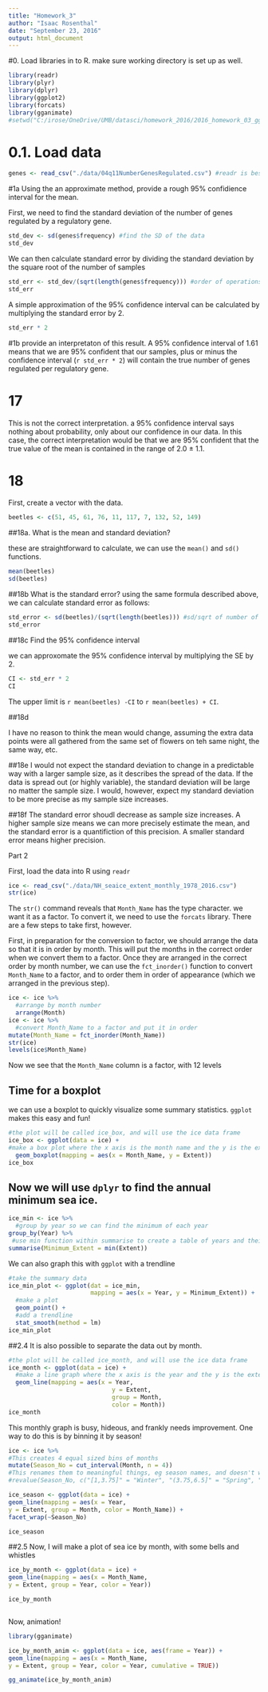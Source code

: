 ```yaml
---
title: "Homework_3"
author: "Isaac Rosenthal"
date: "September 23, 2016"
output: html_document
---
```



#0. Load libraries in to R. make sure  working directory is set up as well.

```r
library(readr)
library(plyr)
library(dplyr)
library(ggplot2)
library(forcats)
library(gganimate)
#setwd("C:/irose/OneDrive/UMB/datasci/homework_2016/2016_homework_03_ggplot2") #only works the first time

```

# 0.1. Load data

```r
genes <- read_csv("./data/04q11NumberGenesRegulated.csv") #readr is bestr
```

#1a  Using the an approximate method, provide a rough 95% confidience interval for the mean.

First, we need to find the standard deviation of the number of genes regulated by a regulatory gene. 

```r
std_dev <- sd(genes$frequency) #find the SD of the data
std_dev
```

We can then calculate standard error by dividing the standard deviation by the square root of the number of samples

```r
std_err <- std_dev/(sqrt(length(genes$frequency))) #order of operations is important here, don't be a fool
std_err
```

A simple approximation of the 95% confidence interval can be calculated by multiplying the standard error by 2.

```r
std_err * 2
```


#1b provide an interpretaton of this result.
A 95% confidence interval of 1.61 means that we are 95% confident that our samples, plus or minus the confidence interval (`r std_err * 2`)  will contain the true number of genes regulated per regulatory gene.


# 17
This is not the correct interpretation. a 95% confidence interval says nothing about probability, only about our confidence in our data. In this case, the correct interpretation would be that we are 95% confident that the true value of the mean is contained in the range of 2.0 ± 1.1.

# 18 

First, create a vector with the data.

```r
beetles <- c(51, 45, 61, 76, 11, 117, 7, 132, 52, 149)
```

##18a. What is the mean and standard deviation?

these are straightforward to calculate, we can use the `mean()` and `sd()` functions.
```r
mean(beetles)
sd(beetles)
```

##18b What is the standard error?
using the same formula described above, we can calculate standard error as follows:
```r
std_error <- sd(beetles)/(sqrt(length(beetles))) #sd/sqrt of number of samples
std_error
```

##18c Find the 95% confidence interval

we can approxomate the 95% confidence interval by multiplying the SE by 2.
```r
CI <- std_err * 2
CI
```

The upper limit is `r mean(beetles) -CI` to `r mean(beetles) + CI`.

##18d 

I have no reason to think the mean would change, assuming the extra data points were all gathered from the same set of flowers on teh same night, the same way, etc.

##18e 
I would not expect the standard deviation to change in a predictable way with a larger sample size, as it describes the spread of the data. If the data is spread out (or highly variable), the standard deviation will be large no matter the sample size. I would, however, expect my standard deviation to be more precise as my sample size increases.

##18f
The standard error shoudl decrease as sample size increases. A higher sample size means we can more precisely estimate the mean, and the standard error is a quantifiction of this precision. A smaller standard error means higher precision.

###################################### Part 2 #######################

First, load the data into R using `readr`

```r
ice <- read_csv("./data/NH_seaice_extent_monthly_1978_2016.csv")
str(ice)
```

The `str()` command reveals that `Month_Name` has the type character. we want it as a factor. To convert it, we need to use the `forcats` library. There are a few steps to take first, however. 

First, in preparation for the conversion to factor, we should arrange the data so that it is in order by month. This will put the months in the correct order when we convert them to a factor. Once they are arranged in the correct order by month number, we can use the `fct_inorder()` function to convert `Month_Name` to a factor, and to order them in order of appearance (which we arranged in the previous step).

```r
ice <- ice %>%
  #arrange by month number
  arrange(Month)
ice <- ice %>%
  #convert Month_Name to a factor and put it in order
mutate(Month_Name = fct_inorder(Month_Name))
str(ice)
levels(ice$Month_Name)
```




Now we see that the `Month_Name` column is a factor, with 12 levels

## Time for a boxplot

we can use a boxplot to quickly visualize some summary statistics. `ggplot` makes this easy and fun!

```r
#the plot will be called ice_box, and will use the ice data frame
ice_box <- ggplot(data = ice) +
#make a box plot where the x axis is the month name and the y is the extent of the sea ice
  geom_boxplot(mapping = aes(x = Month_Name, y = Extent))
ice_box
```


## Now we will use `dplyr` to find the annual minimum sea ice.

```r
ice_min <- ice %>%
  #group by year so we can find the minimum of each year
group_by(Year) %>%
 #use min function within summarise to create a table of years and their minimum ice extent.
summarise(Minimum_Extent = min(Extent))
```

We can also graph this with `ggplot` with a trendline

```r
#take the summary data
ice_min_plot <- ggplot(dat = ice_min, 
                       mapping = aes(x = Year, y = Minimum_Extent)) +
  #make a plot
  geom_point() +
  #add a trendline
  stat_smooth(method = lm)
ice_min_plot
```

##2.4 
It is also possible to separate the data out by month.

```r

#the plot will be called ice_month, and will use the ice data frame
ice_month <- ggplot(data = ice) +
  #make a line graph where the x axis is the year and the y is the extent of the sea ice, with 1 line for each month
  geom_line(mapping = aes(x = Year,
                             y = Extent,
                             group = Month,
                             color = Month))
ice_month
```

This monthly graph is busy, hideous, and frankly needs improvement. One way to do this is by binning it by season!

```r
ice <- ice %>%
#This creates 4 equal sized bins of months
mutate(Season_No = cut_interval(Month, n = 4))
#This renames them to meaningful things, eg season names, and doesn't work
#revalue(Season_No, c("[1,3.75]" = "Winter", "(3.75,6.5]" = "Spring", "(6.5,9.25]" = "Summer", "(9.25,12]" = "Fall" ))
```

```r
ice_season <- ggplot(data = ice) +
geom_line(mapping = aes(x = Year,
y = Extent, group = Month, color = Month_Name)) +
facet_wrap(~Season_No)

ice_season
```

##2.5
Now, I will make a plot of sea ice by month, with some bells and whistles

```r
ice_by_month <- ggplot(data = ice) +
geom_line(mapping = aes(x = Month_Name,
y = Extent, group = Year, color = Year))

ice_by_month



```

 Now, animation!
 
```r
library(gganimate)

ice_by_month_anim <- ggplot(data = ice, aes(frame = Year)) +
geom_line(mapping = aes(x = Month_Name,
y = Extent, group = Year, color = Year, cumulative = TRUE))

gg_animate(ice_by_month_anim)
  ```





